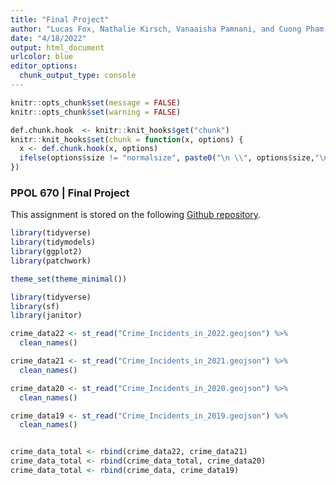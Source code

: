 ```yaml
---
title: "Final Project"
author: "Lucas Fox, Nathalie Kirsch, Vanaaisha Pamnani, and Cuong Pham Vu"
date: "4/18/2022"
output: html_document
urlcolor: blue
editor_options: 
  chunk_output_type: console
---
```


```r
knitr::opts_chunk$set(message = FALSE)
knitr::opts_chunk$set(warning = FALSE)
```

```r
def.chunk.hook  <- knitr::knit_hooks$get("chunk")
knitr::knit_hooks$set(chunk = function(x, options) {
  x <- def.chunk.hook(x, options)
  ifelse(options$size != "normalsize", paste0("\n \\", options$size,"\n\n", x, "\n\n \\normalsize"), x)
})
```

### PPOL 670 | Final Project

This assignment is stored on the following [Github repository](https://github.com/nakirsch/PPOL670_FinalProject). 

```r
library(tidyverse)
library(tidymodels)
library(ggplot2)
library(patchwork)

theme_set(theme_minimal())
```



```r
library(tidyverse)
library(sf)
library(janitor)

crime_data22 <- st_read("Crime_Incidents_in_2022.geojson") %>%
  clean_names()

crime_data21 <- st_read("Crime_Incidents_in_2021.geojson") %>%
  clean_names()

crime_data20 <- st_read("Crime_Incidents_in_2020.geojson") %>%
  clean_names()

crime_data19 <- st_read("Crime_Incidents_in_2019.geojson") %>%
  clean_names()


crime_data_total <- rbind(crime_data22, crime_data21)
crime_data_total <- rbind(crime_data_total, crime_data20)
crime_data_total <- rbind(crime_data, crime_data19)
```
